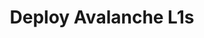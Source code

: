 ---
title: Deploy Avalanche L1s
description: CLI instructions for deploying Avalanche L1s.
index: true
---